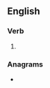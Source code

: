 {{also|prédominâtes}}

==English==

===Verb===
{{head|en|verb form}}

# {{en-third-person singular of|predominate}}

===Anagrams===
* {{l|en|impersonated}}